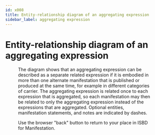 ```yaml
---
id: x008
title: Entity-relationship diagram of an aggregating expression
sidebar_label: aggregating expression
---
```


# Entity-relationship diagram of an aggregating expression

<Figure 
  src="/img/x008.png" 
  alt="Entity-relationship diagram of an aggregating expression"
  caption="Entity-relationship diagram of an aggregating expression."
/>

The diagram shows that an aggregating expression can be described as a separate related expression if it is embodied in more than one alternate manifestation that is published or produced at the same time, for example in different categories of carrier. The aggregating expression is related once to each expression that is aggregated, so each manifestation may then be related to only the aggregating expression instead of the expressions that are aggregated. Optional entities, manifestation statements, and notes are indicated by dashes.

<div className="guid">
  <p>Use the browser "back" button to return to your place in ISBD for Manifestation.</p>
</div>
